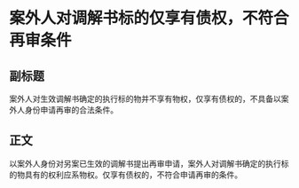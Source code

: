 # 案外人对调解书标的仅享有债权，不符合再审条件
## 副标题
案外人对生效调解书确定的执行标的物并不享有物权，仅享有债权的，不具备以案外人身份申请再审的合法条件。
## 正文
以案外人身份对另案已生效的调解书提出再审申请，案外人对调解书确定的执行标的物具有的权利应系物权。仅享有债权的，不符合申请再审的条件。